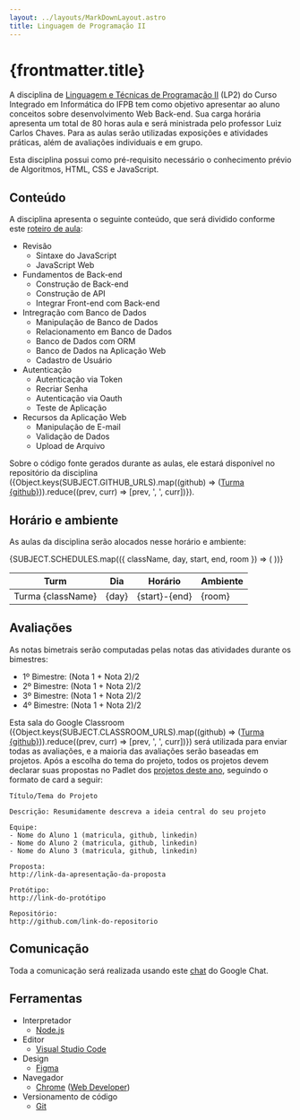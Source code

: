 ```yaml
---
layout: ../layouts/MarkDownLayout.astro
title: Linguagem de Programação II
---
```



# {frontmatter.title}

A disciplina de [Linguagem e Técnicas de Programação II](docs/plano-de-ensino.pdf) (LP2) do Curso Integrado em Informática do IFPB tem como objetivo apresentar ao aluno conceitos sobre desenvolvimento Web Back-end. Sua carga horária apresenta um total de 80 horas aula e será ministrada pelo professor Luiz Carlos Chaves. Para as aulas serão utilizadas exposições e atividades práticas, além de avaliações individuais e em grupo.

Esta disciplina possui como pré-requisito necessário o conhecimento prévio de Algoritmos, HTML, CSS e JavaScript.

## Conteúdo

A disciplina apresenta o seguinte conteúdo, que será dividido conforme este [roteiro de aula](classnotes):

- Revisão
  - Sintaxe do JavaScript
  - JavaScript Web
- Fundamentos de Back-end
  - Construção de Back-end
  - Construção de API
  - Integrar Front-end com Back-end
- Intregração com Banco de Dados
  - Manipulação de Banco de Dados
  - Relacionamento em Banco de Dados
  - Banco de Dados com ORM
  - Banco de Dados na Aplicação Web
  - Cadastro de Usuário
- Autenticação
  - Autenticação via Token
  - Recriar Senha
  - Autenticação via Oauth
  - Teste de Aplicação
- Recursos da Aplicação Web
  - Manipulação de E-mail
  - Validação de Dados
  - Upload de Arquivo

Sobre o código fonte gerados durante as aulas, ele estará disponível no repositório da disciplina ({Object.keys(SUBJECT.GITHUB_URLS).map((github) => (<a href={SUBJECT.GITHUB_URLS[github]} target="_blank">Turma {github}</a>)).reduce((prev, curr) => [prev, ', ', curr])}).

## Horário e ambiente

As aulas da disciplina serão alocados nesse horário e ambiente:

<table>
  <thead>
    <tr>
      <th>Turm</th>
      <th>Dia</th>
      <th>Horário</th>
      <th>Ambiente</th>
    </tr>
  </thead>
  <tbody>
    {SUBJECT.SCHEDULES.map(({ className, day, start, end, room }) => (
      <tr>
        <td>Turma {className}</td>
        <td>{day}</td>
        <td>{start}-{end}</td>
        <td>{room}</td>
      </tr>
    ))}
  </tbody>
</table>

## Avaliações

As notas bimetrais serão computadas pelas notas das atividades durante os bimestres:

- 1º Bimestre: (Nota 1 + Nota 2)/2
- 2º Bimestre: (Nota 1 + Nota 2)/2
- 3º Bimestre: (Nota 1 + Nota 2)/2
- 4º Bimestre: (Nota 1 + Nota 2)/2

Esta sala do Google Classroom ({Object.keys(SUBJECT.CLASSROOM_URLS).map((github) => (<a href={SUBJECT.GITHUB_URLS[github]} target="_blank">Turma {github}</a>)).reduce((prev, curr) => [prev, ', ', curr])}) será utilizada para enviar todas as avaliações, e a maioria das avaliações serão baseadas em projetos. Após a escolha do tema do projeto, todos os projetos devem declarar suas propostas no Padlet dos <a href={SUBJECT.PROJECTS_URL} target="_blank">projetos deste ano</a>, seguindo o formato de card a seguir:

```text
Título/Tema do Projeto

Descrição: Resumidamente descreva a ideia central do seu projeto

Equipe:
- Nome do Aluno 1 (matricula, github, linkedin)
- Nome do Aluno 2 (matricula, github, linkedin)
- Nome do Aluno 3 (matricula, github, linkedin)

Proposta:
http://link-da-apresentação-da-proposta

Protótipo:
http://link-do-protótipo

Repositório:
http://github.com/link-do-repositorio
```

## Comunicação

Toda a comunicação será realizada usando este <a href={SUBJECT.CHAT_URL} target="_blank">chat</a> do Google Chat.

## Ferramentas

- Interpretador
  - [Node.js](https://nodejs.org/en/)
- Editor
  - [Visual Studio Code](http://code.visualstudio.com)
- Design
  - [Figma](https://www.figma.com/)
- Navegador
  - [Chrome](https://www.google.com/chrome/browser/index.html) ([Web Developer](https://chrome.google.com/webstore/detail/web-developer/bfbameneiokkgbdmiekhjnmfkcnldhhm))
- Versionamento de código
  - [Git](https://git-scm.com/)
